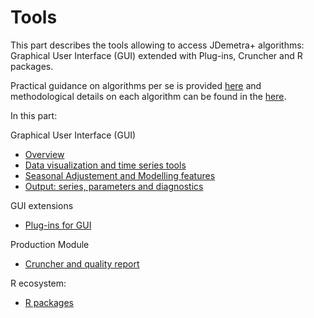 # Tools {.unnumbered #part-T}

This part describes the tools allowing to access JDemetra+ algorithms: Graphical User Interface (GUI) extended with Plug-ins, Cruncher and R packages.

Practical guidance on algorithms per se is provided [here](#part-A) and methodological details on each algorithm can be found in the [here](#part-M).

In this part: 

Graphical User Interface (GUI)

- [Overview](#t-gui-overview)
- [Data visualization and time series tools](#t-GUI-tstools)
- [Seasonal Adjustement and Modelling features](#t-gui-sa)
- [Output: series, parameters and diagnostics](#t-gui-output)

GUI extensions

- [Plug-ins for GUI](#t-plug-ins)

Production Module

- [Cruncher and quality report](#t-prod)

R ecosystem: 

- [R packages](#t-r-packs)







